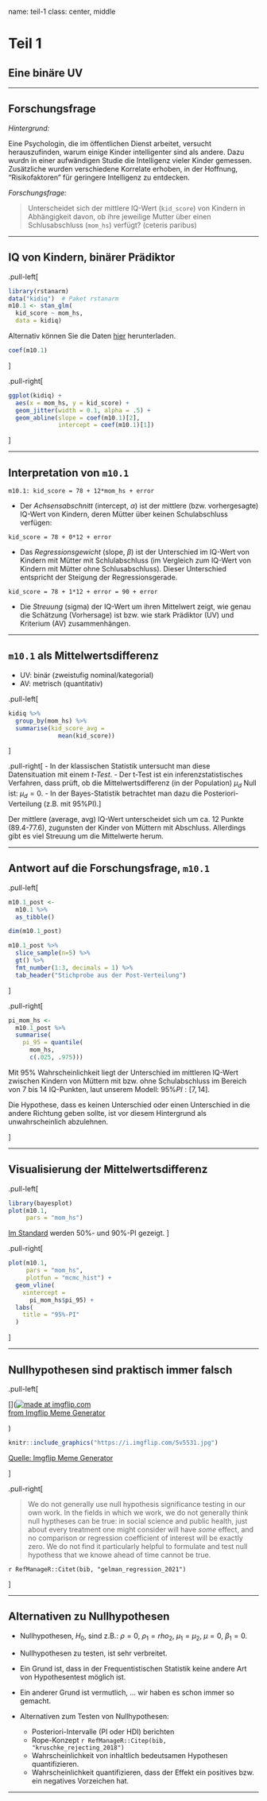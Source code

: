 

name: teil-1
class: center, middle


# Teil 1 

## Eine binäre UV

---

## Forschungsfrage

*Hintergrund:*

Eine Psychologin, die im öffentlichen Dienst arbeitet, versucht herauszufinden, warum einige Kinder intelligenter sind als andere. Dazu wurdn in einer aufwändigen Studie die Intelligenz vieler Kinder gemessen. Zusätzliche wurden verschiedene Korrelate erhoben, in der Hoffnung, "Risikofaktoren" für geringere Intelligenz zu entdecken.




*Forschungsfrage:* 


>    Unterscheidet sich der mittlere IQ-Wert (`kid_score`) von Kindern in Abhängigkeit davon, ob ihre jeweilige Mutter über einen Schlusabschluss (`mom_hs`) verfügt? (ceteris paribus)


---

## IQ von Kindern, binärer Prädiktor

.pull-left[
```r
library(rstanarm)
data("kidiq")  # Paket rstanarm
m10.1 <- stan_glm(
  kid_score ~ mom_hs, 
  data = kidiq)
```

Alternativ können Sie die Daten [hier](https://raw.githubusercontent.com/avehtari/ROS-Examples/master/KidIQ/data/child_iq.csv) herunterladen.

```r
coef(m10.1)
```

]



.pull-right[

```r
ggplot(kidiq) +
  aes(x = mom_hs, y = kid_score) +
  geom_jitter(width = 0.1, alpha = .5) +
  geom_abline(slope = coef(m10.1)[2],
              intercept = coef(m10.1)[1]) 
```

]

---

## Interpretation von `m10.1`

`m10.1: kid_score = 78 + 12*mom_hs + error`

- Der *Achsensabschnitt* (intercept, $\alpha$) ist der mittlere (bzw. vorhergesagte) IQ-Wert von Kindern, deren Mütter über keinen Schulabschluss verfügen:

`kid_score = 78 + 0*12 + error`

- Das *Regressionsgewicht* (slope, $\beta$) ist der Unterschied im IQ-Wert von Kindern mit Mütter mit Schlulabschluss (im Vergleich zum IQ-Wert von Kindern mit Mütter ohne Schlusabschluss). Dieser Unterschied entspricht der Steigung der Regressionsgerade.

`kid_score = 78 + 1*12 + error = 90 + error`

- Die *Streuung* (sigma) der IQ-Wert um ihren Mittelwert zeigt, wie genau die Schätzung (Vorhersage) ist bzw. wie stark Prädiktor (UV) und Kriterium (AV) zusammenhängen.

---

## `m10.1` als Mittelwertsdifferenz 


- UV: binär (zweistufig nominal/kategorial)
- AV: metrisch (quantitativ)

.pull-left[
```r
kidiq %>% 
  group_by(mom_hs) %>% 
  summarise(kid_score_avg = 
              mean(kid_score))
```

]


.pull-right[
- In der klassischen Statistik untersucht man diese Datensituation mit einem *t-Test*.
- Der t-Test ist ein inferenzstatistisches Verfahren, dass prüft, ob die Mittelwertsdifferenz (in der Population) $\mu_d$ Null ist: $\mu_d = 0$.
- In der Bayes-Statistik betrachtet man dazu die Posteriori-Verteilung (z.B. mit 95%PI).
]

Der mittlere (average, avg) IQ-Wert unterscheidet sich um ca. 12 Punkte (89.4-77.6), zugunsten der Kinder von Müttern mit Abschluss. Allerdings gibt es viel Streuung um die Mittelwerte herum.

---

## Antwort auf die Forschungsfrage, `m10.1`


.pull-left[
```r
m10.1_post <-
  m10.1 %>% 
  as_tibble() 

dim(m10.1_post)
```


```r
m10.1_post %>% 
  slice_sample(n=5) %>% 
  gt() %>% 
  fmt_number(1:3, decimals = 1) %>% 
  tab_header("Stichprobe aus der Post-Verteilung")
```


]


.pull-right[

```r
pi_mom_hs <-
  m10.1_post %>% 
  summarise(
    pi_95 = quantile(
      mom_hs, 
      c(.025, .975)))
```




Mit 95% Wahrscheinlichkeit liegt der Unterschied im mittleren IQ-Wert zwischen Kindern von Müttern mit bzw. ohne Schulabschluss im Bereich von 7 bis 14 IQ-Punkten, laut unserem Modell: $95\%PI: [7,14]$.

Die Hypothese, dass es keinen  Unterschied oder einen Unterschied in die andere Richtung geben sollte, ist vor diesem Hintergrund als unwahrscheinlich abzulehnen.

]


---

## Visualisierung der Mittelwertsdifferenz


.pull-left[



```r
library(bayesplot)
plot(m10.1, 
     pars = "mom_hs")
```

[Im Standard](https://mc-stan.org/bayesplot/reference/MCMC-intervals.html) werden 50%- und 90%-PI gezeigt.
]


.pull-right[

```r
plot(m10.1, 
     pars = "mom_hs",
     plotfun = "mcmc_hist") +
  geom_vline(
    xintercept = 
      pi_mom_hs$pi_95) +
  labs(
    title = "95%-PI"
  )
```

]


---

## Nullhypothesen sind praktisch immer falsch


.pull-left[



[](<a href="https://imgflip.com/i/5v5531"><img src="https://i.imgflip.com/5v5531.jpg" title="made at imgflip.com"/></a><div><a href="https://imgflip.com/memegenerator">from Imgflip Meme Generator</a></div>)

<!-- https://imgflip.com/i/5v5531 -->



```r
knitr::include_graphics("https://i.imgflip.com/5v5531.jpg")
```

[Quelle: Imgflip Meme Generator](https://imgflip.com/i/5v5531)


]



.pull-right[

>   We do not generally use null hypothesis significance testing in our own work. In the fields in which we work, we do not generally think null hyptheses can be true: in social science and public health, just about every treatment one might consider will have *some* effect, and no comparison or regression coefficient of interest will be exactly zero. We do not find it particularly helpful to formulate and test null hypothess that we knowe ahead of time cannot be true.


`r RefManageR::Citet(bib, "gelman_regression_2021")`



]

---


## Alternativen zu Nullhypothesen


- Nullhypothesen, $H_0$, sind z.B.: $\rho=0$, $\rho_1 = rho_2$, $\mu_1 = \mu_2$, $\mu=0$, $\beta_1=0$.

- Nullhypothesen zu testen, ist sehr verbreitet.

- Ein Grund ist, dass in der Frequentistischen Statistik keine andere Art von Hypothesentest möglich ist.

- Ein anderer Grund ist vermutlich, ... wir haben es schon immer so gemacht.

- Alternativen zum Testen von Nullhypothesen:
    - Posteriori-Intervalle (PI oder HDI)  berichten
    - Rope-Konzept `r RefManageR::Citep(bib, "kruschke_rejecting_2018")`
    - Wahrscheinlichkeit von inhaltlich bedeutsamen Hypothesen quantifizieren.
    - Wahrscheinlichkeit quantifizieren, dass der Effekt ein positives bzw. ein negatives Vorzeichen hat.

---

